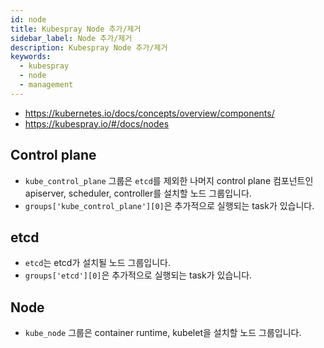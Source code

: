 ```yaml
---
id: node
title: Kubespray Node 추가/제거
sidebar_label: Node 추가/제거
description: Kubespray Node 추가/제거
keywords:
  - kubespray
  - node
  - management
---
```


- https://kubernetes.io/docs/concepts/overview/components/
- https://kubespray.io/#/docs/nodes

## Control plane

- `kube_control_plane` 그룹은 `etcd`를 제외한 나머지 control plane 컴포넌트인 apiserver, scheduler, controller를 설치할 노드 그룹입니다.
- `groups['kube_control_plane'][0]`은 추가적으로 실행되는 task가 있습니다.

## etcd

- `etcd`는 etcd가 설치될 노드 그룹입니다.
- `groups['etcd'][0]`은 추가적으로 실행되는 task가 있습니다.

## Node

- `kube_node` 그룹은 container runtime, kubelet을 설치할 노드 그룹입니다.
